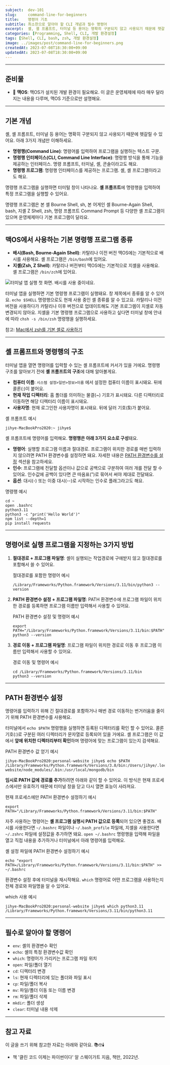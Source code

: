 ```yaml
---
subject:  dev-101
slug:     command-line-for-beginners
title:    명령어 기초
subtitle: 최소한으로 알아야 할 CLI 개념과 필수 명령어
excerpt:  셸, 셸 프롬프트, 터미널 등 용어는 명확히 구분되지 않고 사용되기 때문에 헷갈릴 수 있어요. 아래 3가지 개념만 이해하세요.
categories: [Programming, Shell, CLI, 개발 환경설정]
tags: [Shell, CLI, bash, zsh, 개발 환경설정]
image: ../images/post/command-line-for-beginners.png
createdAt: 2023-07-08T18:30:00+09:00
updatedAt: 2023-07-08T18:30:00+09:00
---
```


<div className="lead">

</div>

---
## 준비물

* 🍏 **맥OS**: 맥OS가 설치된 개발 환경이 필요해요. 이 글은 운영체제에 따라 매우 달라지는 내용을 다루며, 맥OS 기준으로만 설명해요.

---
## 기본 개념
셸, 셸 프롬프트, 터미널 등 용어는 명확히 구분되지 않고 사용되기 때문에 헷갈릴 수 있어요. 아래 3가지 개념만 이해하세요.

* **명령행(Command Line)**: 명령어를 입력하여 프로그램을 실행하는 텍스트 구문.
* **명령행 인터페이스(CLI, Command Line Interface)**: 명령행 방식을 통해 기능을 제공하는 인터페이스. 명령 프롬프트, 터미널, 셸, 콘솔이라고도 해요.
* **명령행 프로그램**: 명령행 인터페이스를 제공하는 프로그램. 셸, 셸 프로그램이라고도 해요.

명령행 프로그램을 실행하면 터미털 창이 나타나요. **셸 프롬프트**에 명령행을 입력하여 특정 프로그램을 실행할 수 있어요.

명령행 프로그램은 본 셸 <SideBySide>Bourne Shell, sh</SideBySide>, 본 어게인 셸 <SideBySide>Bourne-Again Shell, bash</SideBySide>, 지셸 <SideBySide>Z Shell, zsh</SideBySide>, 명령 프롬프트 <SideBySide>Command Prompt</SideBySide> 등 다양한 셸 프로그램이 있으며 운영체제마다 기본 프로그램이 달라요.

---
## 맥OS에서 사용하는 기본 명령행 프로그램 종류

* **배시(Bash, Bourne-Again Shell)**: 카탈리나 이전 버전 맥OS에는 기본적으로 배시를 사용해요.
    셸 프로그램은 `/bin/bash`에 있어요.
* **지셸(Zsh, Z Shell)**: 카탈리나 버전부터 맥OS에는 기본적으로 지셸을 사용해요.
    셸 프로그램은 `/bin/zch`에 있어요.

![터미널 앱 실행 첫 화면. 배시를 사용 중이네요.](../images/post/mac-terminal-open-bash.png)

터미널 앱을 실행하면 기본 명령행 프로그램이 실행돼요. 창 제목에서 종류를 알 수 있어요.
`echo $SHELL` 명령행으로도 현재 사용 중인 셸 종류를 알 수 있고요.
카탈리나 이전 버전을 사용하다가 카탈리나 이후 버전으로 업데이트해도 기본 프로그렘이 지셸로 자동 변경되지 않아요.
지셸을 기본 명령행 프로그램으로 사용하고 싶다면 터미널 창에 안내에 따라 `chsh -s /bin/zsh` 명령행을 실행하세요.

참고: [Mac에서 zsh를 기본 셸로 사용하기](https://support.apple.com/kb/HT208050)

---
## 셸 프롬프트와 명령행의 구조

터미널 앱을 열면 명령어를 입력할 수 있는 셸 프롬프트에 커서가 있을 거에요.
명령행 구조를 알아보기 전에 **셸 프롬프트의 구조**에 대해 알아볼게요.
* **컴퓨터 이름**: `시스템 설정>일반>정보>이름` 에서 설정한 컴퓨터 이름이 표시돼요. 뒤에 콜론(:)이 붙어요.
* **현재 작업 디렉터리**: 홈 폴더를 의미하는 물결(~) 기호가 표시돼요. 다른 디렉터리로 이동하면 해당 디렉터리 이름이 표시돼요.
* **사용자명**: 현재 로그인한 사용자명이 표시돼요. 뒤에 달러 기호($)가 붙어요.

<p className="code-label">셸 프롬프트 예시</p>

```shell{numberLines: false}
jihye-MacBookPro2020:~ jihye$
```

셸 프롬프트에 명령어를 입력해요. **명령행은 아래 3가지 요소로 구성**돼요.

* **명령어**: 실행할 프로그램 이름과 절대경로. 프로그램이 위치한 경로를 매번 입력하지 않으려면 PATH 환경변수를 설정하면 돼요. 자세한 내용은 [PATH 환경변수를 설정](#path-환경변수-설정) 섹션을 참고하세요.
* **인수**: 프로그램에 전달할 옵션이나 값으로 공백으로 구분하여 여러 개를 전달 할 수 있어요. 인수값에 공백이 있다면 큰 따옴표(")로 묶어서 써야 제대로 전달돼요.
* **옵션**: 대시(-) 또는 이중 대시(--)로 시작하는 인수로 플래그라고도 해요.

<p className="code-label">명령행 예시</p>

```shell{numberLines: false}
cd ~
open .bashrc
python3.11
python3 -c "print('Hello World')"
npm list --depth=1
pip install requests
```

---
## 명령어로 실행 프로그램을 지정하는 3가지 방법

1. **절대경로 + 프로그램 파일명**: 셸이 실행되는 작업경로에 구애받지 않고 절대경로를 포함해서 쓸 수 있어요.

    <p className="code-label">절대경로를 포함한 명령어 예시</p>

    ```shell{numberLines: false}
    /Library/Frameworks/Python.framework/Versions/3.11/bin/python3 --version
    ```

2. **PATH 환경변수 설정 + 프로그램 파일명**: PATH 환경변수에 프로그램 파일이 위치한 경로를 등록하면 프로그램 이름만 입력해서 사용할 수 있어요.

    <p className="code-label">PATH 환경변수 설정 및 명령어 예시</p>

    ```shell{numberLines: false}
    export PATH="/Library/Frameworks/Python.framework/Versions/3.11/bin:$PATH"
    python3 --version
    ```

3. **경로 이동 + 프로그램 파일명**: 프로그램 파일이 위치한 경로로 이동 후 프로그램 이름만 입력해서 사용할 수 있어요.

    <p className="code-label">경로 이동 및 명령어 예시</p>

    ```shell{numberLines: false}
    cd /Library/Frameworks/Python.framework/Versions/3.11/bin
    python3 --version
    ```

---
## PATH 환경변수 설정

명령어를 입력하기 위해 긴 절대경로를 포함하거나 매번 경로 이동하는 번거러움을 줄이기 위해 PATH 환경변수를 사용해요.

터미널에서 `echo $PATH` 명령행을 실행하면 등록된 디렉터리를 확인 할 수 있어요. 콜론 기호(:)로 구분된 여러 디렉터리가 문자열로 등록되어 있을 거에요.
셸 프로그램은 이 값에서 **앞에 위치한 디렉터리부터 확인**하며 명령어에 맞는 프로그램이 있는지 검색해요.

<p className="code-label">PATH 환경변수 값 얻기 예시</p>

```shell{numberLines: false}
jihye-MacBookPro2020:personal-website jihye$ echo $PATH
/Library/Frameworks/Python.framework/Versions/3.8/bin:/Users/jihye/.local/bin:/opt/homebrew/bin:/opt/homebrew/sbin:/Users/jihye/.gem/ruby/2.7.0/bin:/usr/local/opt/ruby/bin:/usr/local/bin:/System/Cryptexes/App/usr/bin:/usr/bin:/bin:/usr/sbin:/sbin:/Library/Apple/usr/bin:/Applications/Postgres.app/Contents/Versions/latest/bin:/var/run/com.apple.security.cryptexd/codex.system/bootstrap/usr/local/bin:/var/run/com.apple.security.cryptexd/codex.system/bootstrap/usr/bin:/var/run/com.apple.security.cryptexd/codex.system/bootstrap/usr/appleinternal/bin:/Users/jihye/WebstormProjects/personal-website/node_modules/.bin:/usr/local/mongodb/bin
```

**임시로 PATH 값에 경로를 추가**하려면 아래와 같이 할 수 있어요.
이 방식은 현재 프로세스에서만 유효하기 때문에 터미널 창을 닫고 다시 열면 효능이 사라져요.

<p className="code-label">현재 프로세스에만 PATH 환경변수 설정하기 예시</p>

```shell{numberLines: false}
export PATH="/Library/Frameworks/Python.framework/Versions/3.11/bin:$PATH"
```

자주 사용하는 명령어는 **셸 프로그램 실행시 PATH 값으로 등록**되어 있으면 좋겠죠.
배시를 사용한다면 `~/.bashrc` 파일이나 `~/.bash_profile` 파일에, 지셸을 사용한다면 `~/.zshrc` 파일에 설정값을 추가하면 돼요.
`open ~/.bashrc` 명령행을 입력해 파일을 열고 직접 내용을 추가하거나 터미널에서 아래 명령어를 입력해요.

<p className="code-label">셸 설정 파일에 PATH 환경변수 설정하기 예시</p>

```shell{numberLines: false}
echo "export PATH=/Library/Frameworks/Python.framework/Versions/3.11/bin:$PATH" >> ~/.bashrc
```

환경변수 설정 후에 터미널을 재시작해요. `which` 명령어로 어떤 프로그램을 사용하는지 전체 경로와 파일명을 알 수 있어요.

<p className="code-label">which 사용 예시</p>

```shell{numberLines: false}
jihye-MacBookPro2020:personal-website jihye$ which python3.11
/Library/Frameworks/Python.framework/Versions/3.11/bin/python3.11
```

---
## 필수로 알아야 할 명령어

* `env`: 셸의 환경변수 확인
* `echo`: 셸의 특정 환경변수값 확인
* `which`: 명령어가 가리키는 프로그램 파일 위치
* `open`: 파일/폴더 열기
* `cd`: 디렉터리 변경
* `ls`: 현재 디렉터리에 있는 폴더와 파일 표시
* `cp`: 파일/폴더 복사
* `mv`: 파일/폴더 이동 또는 이름 변경
* `rm`: 파일/폴더 삭제
* `mkdir`: 폴더 생성
* `clear`: 터미널 내용 삭제



---
## 참고 자료

이 글을 쓰기 위해 참고한 자료는 아래와 같아요. 📚🤓🕯️

* 책 '클린 코드 이제는 파이썬이다' 알 스웨이가트 지음, 책만, 2022년.
